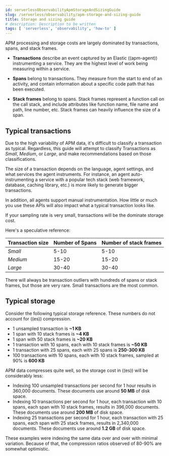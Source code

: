 ```yaml
---
id: serverlessObservabilityApmStorageAndSizingGuide
slug: /serverless/observability/apm-storage-and-sizing-guide
title: Storage and sizing guide
# description: Description to be written
tags: [ 'serverless', 'observability', 'how-to' ]
---
```



<div id="storage-guide"></div>

APM processing and storage costs are largely dominated by transactions, spans, and stack frames.

* <DocLink id="serverlessObservabilityApmSpansTransactionsErrorsMetricsMetadata">**Transactions**</DocLink> describe an event captured by an Elastic ((apm-agent)) instrumenting a service.
    They are the highest level of work being measuring within a service.

* <DocLink id="serverlessObservabilityApmSpansTransactionsErrorsMetricsMetadata">**Spans**</DocLink> belong to transactions. They measure from the start to end of an activity,
    and contain information about a specific code path that has been executed.

* **Stack frames** belong to spans. Stack frames represent a function call on the call stack,
    and include attributes like function name, file name and path, line number, etc.
    Stack frames can heavily influence the size of a span.

## Typical transactions

Due to the high variability of APM data, it's difficult to classify a transaction as typical.
Regardless, this guide will attempt to classify Transactions as _Small_, _Medium_, or _Large_,
and make recommendations based on those classifications.

The size of a transaction depends on the language, agent settings, and what services the agent instruments.
For instance, an agent auto-instrumenting a service with a popular tech stack
(web framework, database, caching library, etc.) is more likely to generate bigger transactions.

In addition, all agents support manual instrumentation.
How little or much you use these APIs will also impact what a typical transaction looks like.

If your sampling rate is very small, transactions will be the dominate storage cost.

Here's a speculative reference:

| Transaction size | Number of Spans | Number of stack frames |
|---|---|---|
| _Small_ | 5-10 | 5-10 |
| _Medium_ | 15-20 | 15-20 |
| _Large_ | 30-40 | 30-40 |

There will always be transaction outliers with hundreds of spans or stack frames, but those are very rare.
Small transactions are the most common.

## Typical storage

Consider the following typical storage reference.
These numbers do not account for ((es)) compression.

* 1 unsampled transaction is **~1 KB**
* 1 span with 10 stack frames is **~4 KB**
* 1 span with 50 stack frames is **~20 KB**
* 1 transaction with 10 spans, each with 10 stack frames is **~50 KB**
* 1 transaction with 25 spans, each with 25 spans is **250-300 KB**
* 100 transactions with 10 spans, each with 10 stack frames, sampled at 90% is **600 KB**

APM data compresses quite well, so the storage cost in ((es)) will be considerably less:

* Indexing 100 unsampled transactions per second for 1 hour results in 360,000 documents. These documents use around **50 MB** of disk space.
* Indexing 10 transactions per second for 1 hour, each transaction with 10 spans, each span with 10 stack frames, results in 396,000 documents. These documents use around **200 MB** of disk space.
* Indexing 25 transactions per second for 1 hour, each transaction with 25 spans, each span with 25 stack frames, results in 2,340,000 documents. These documents use around **1.2 GB** of disk space.

<DocCallOut title="Note">
These examples were indexing the same data over and over with minimal variation. Because of that, the compression ratios observed of 80-90% are somewhat optimistic.
</DocCallOut>

